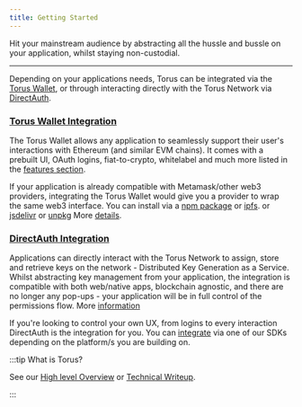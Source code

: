 ```yaml
---
title: Getting Started
---
```


Hit your mainstream audience by abstracting all the hussle and bussle on your
application, whilst staying non-custodial.

---

Depending on your applications needs, Torus can be integrated via the
[Torus Wallet](torus-wallet/quick-start), or through interacting directly with
the Torus Network via [DirectAuth](direct-auth/what-is-directauth).

### [Torus Wallet Integration](torus-wallet/quick-start)

The Torus Wallet allows any application to seamlessly support their user's
interactions with Ethereum \(and similar EVM chains\). It comes with a prebuilt
UI, OAuth logins, fiat-to-crypto, whitelabel and much more listed in the
[features section](torus-wallet/features/).

If your application is already compatible with Metamask/other web3 providers,
integrating the Torus Wallet would give you a provider to wrap the same web3
interface. You can install via a
[npm package](https://www.npmjs.com/package/@toruslabs/torus-embed) or
[ipfs](torus-wallet/quick-start.md#ipfs). or
[jsdelivr](https://cdn.jsdelivr.net/npm/@toruslabs/torus-embed) or
[unpkg](https://unpkg.com/@toruslabs/torus-embed) More
[details](torus-wallet/quick-start).

### [DirectAuth Integration](direct-auth/quick-start)

Applications can directly interact with the Torus Network to assign, store and
retrieve keys on the network - Distributed Key Generation as a Service. Whilst
abstracting key management from your application, the integration is compatible
with both web/native apps, blockchain agnostic, and there are no longer any
pop-ups - your application will be in full control of the permissions flow. More
[information](direct-auth/what-is-directauth)

If you're looking to control your own UX, from logins to every interaction
DirectAuth is the integration for you. You can
[integrate](direct-auth/integrating-directauth/) via one of our SDKs depending
on the platform/s you are building on.

:::tip What is Torus?

See our
[High level Overview](https://medium.com/toruslabs/what-distributed-key-generation-is-866adc79620)
or [Technical Writeup](how-torus-works/system-architecture).

:::
